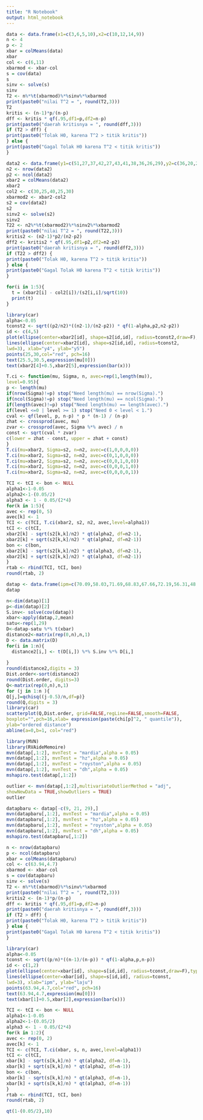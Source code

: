 ---
title: "R Notebook"
output: html_notebook
---

```{r}
data <- data.frame(x1=c(3,6,5,10),x2=c(10,12,14,9))
n <- 4
p <- 2
xbar = colMeans(data)
xbar
col <- c(6,11)
xbarmod <- xbar-col
s = cov(data)
s
sinv <- solve(s)
sinv
T2 <- n%*%t(xbarmod)%*%sinv%*%xbarmod
print(paste0("nilai T^2 = ", round(T2,3)))
T2
kritis <- (n-1)*p/(n-p)
dff <- kritis * qf(.95,df1=p,df2=n-p)
print(paste0("daerah kritisnya = ", round(dff,3)))
if (T2 > dff) {
print(paste0("Tolak H0, karena T^2 > titik kritis"))
} else {
print(paste0("Gagal Tolak H0 karena T^2 < titik kritis"))
}
```

```{r}
data2 <- data.frame(y1=c(51,27,37,42,27,43,41,38,36,26,29),y2=c(36,20,22,36,18,32,22,21,23,31,20),y3=c(50,26,41,32,33,43,36,31,27,31,25),y4=c(35,17,37,34,14,35,25,20,25,32,26),y5=c(42,27,30,27,29,40,38,16,28,36,25))
n2 <- nrow(data2)
p2 <- ncol(data2)
xbar2 = colMeans(data2)
xbar2
col2 <- c(30,25,40,25,30)
xbarmod2 <- xbar2-col2
s2 = cov(data2)
s2
sinv2 <- solve(s2)
sinv2
T22 <- n2%*%t(xbarmod2)%*%sinv2%*%xbarmod2
print(paste0("nilai T^2 = ", round(T22,3)))
kritis2 <- (n2-1)*p2/(n2-p2)
dff2 <- kritis2 * qf(.95,df1=p2,df2=n2-p2)
print(paste0("daerah kritisnya = ", round(dff2,3)))
if (T22 > dff2) {
print(paste0("Tolak H0, karena T^2 > titik kritis"))
} else {
print(paste0("Gagal Tolak H0 karena T^2 < titik kritis"))
}
```
```{r}
for(i in 1:5){
  t = (xbar2[i] - col2[i])/(s2[i,i]/sqrt(10))
  print(t)
}
```



```{r}
library(car)
alpha<-0.05
tconst2 <- sqrt((p2/n2)*((n2-1)/(n2-p2)) * qf(1-alpha,p2,n2-p2))
id <- c(4,5)
plot(ellipse(center=xbar2[id], shape=s2[id,id], radius=tconst2,draw=F),type="n", xlab="y4", ylab="y5")
lines(ellipse(center=xbar2[id], shape=s2[id,id], radius=tconst2,
lwd=3), xlab="y4", ylab="y5")
points(25,30,col="red", pch=16)
text(25.5,30.5,expression(mu[0]))
text(xbar2[4]+0.5,xbar2[5],expression(bar(x)))
```

```{r}
T.ci <- function(mu, Sigma, n, avec=rep(1,length(mu)),
level=0.95){
p <- length(mu)
if(nrow(Sigma)!=p) stop("Need length(mu) == nrow(Sigma).")
if(ncol(Sigma)!=p) stop("Need length(mu) == ncol(Sigma).")
if(length(avec)!=p) stop("Need length(mu) == length(avec).")
if(level <=0 | level >= 1) stop("Need 0 < level < 1.")
cval <- qf(level, p, n-p) * p * (n-1) / (n-p)
zhat <- crossprod(avec, mu)
zvar <- crossprod(avec, Sigma %*% avec) / n
const <- sqrt(cval * zvar)
c(lower = zhat - const, upper = zhat + const)
}
T.ci(mu=xbar2, Sigma=s2, n=n2, avec=c(1,0,0,0,0))
T.ci(mu=xbar2, Sigma=s2, n=n2, avec=c(0,1,0,0,0))
T.ci(mu=xbar2, Sigma=s2, n=n2, avec=c(0,0,1,0,0))
T.ci(mu=xbar2, Sigma=s2, n=n2, avec=c(0,0,0,1,0))
T.ci(mu=xbar2, Sigma=s2, n=n2, avec=c(0,0,0,0,1))
```

```{r}
TCI <- tCI <- bon <- NULL
alpha1<-1-0.05
alpha2<-1-(0.05/2)
alpha3 <- 1 - 0.05/(2*4)
for(k in 1:5){
avec <- rep(0, 5)
avec[k] <- 1
TCI <- c(TCI, T.ci(xbar2, s2, n2, avec,level=alpha1))
tCI <- c(tCI,
xbar2[k] - sqrt(s2[k,k]/n2) * qt(alpha2, df=n2-1),
xbar2[k] + sqrt(s2[k,k]/n2) * qt(alpha2, df=n2-1))
bon <- c(bon,
xbar2[k] - sqrt(s2[k,k]/n2) * qt(alpha3, df=n2-1),
xbar2[k] + sqrt(s2[k,k]/n2) * qt(alpha3, df=n2-1))
}
rtab <- rbind(TCI, tCI, bon)
round(rtab, 2)
```


```{r}
datap <- data.frame(ipm=c(70.09,58.03,71.69,68.83,67.66,72.19,56.31,48.37,74.19,61.53,58.15,50.55,49.37,45.44,49.50,63.63,66.40,64.94,62.30,51.78,31.55,47.86,47.57,48.34,43.04,54.84,47.79,49.46,79.94),laju=c(0.07,-2.10,-4.57,1.04,-2.16,-4.63,2.50,-1.11,15.62,-0.25,1.01,4.09,3.48,2.87,5.03,4.38,2.49,-0.28,3.26,4.77,4.49,5.82,4.40,5.27,2.66,3.23,2.01,3.56,-0.51))
datap
```

```{r}
n<-dim(datap)[1]
p<-dim(datap)[2]
S.inv<- solve(cov(datap))
xbar<-apply(datap,2,mean)
satu<-rep(1,29)
D<-datap-satu %*% t(xbar)
distance2<-matrix(rep(0,n),n,1)
D <- data.matrix(D)
for(i in 1:n){
  distance2[i,] <- t(D[i,]) %*% S.inv %*% D[i,]
  
}
round(distance2,digits = 3)
Dist.order<-sort(distance2)
round(Dist.order, digits=3)
Q<-matrix(rep(0,n),n,1)
for (j in 1:n ){
Q[j,]=qchisq((j-0.5)/n,df=p)}
round(Q,digits = 3)
library(car)
scatterplot(Q,Dist.order, grid=FALSE,regLine=FALSE,smooth=FALSE,
boxplot="",pch=16,xlab= expression(paste(chi[p]^2, " quantile")),
ylab="ordered distance")
abline(a=0,b=1, col="red")
```

```{r}
library(MVN)
library(RVAideMemoire)
mvn(datap[,1:2], mvnTest = "mardia",alpha = 0.05)
mvn(datap[,1:2], mvnTest = "hz",alpha = 0.05)
mvn(datap[,1:2], mvnTest = "royston",alpha = 0.05)
mvn(datap[,1:2], mvnTest = "dh",alpha = 0.05)
mshapiro.test(datap[,1:2])
```

```{r}
outlier <- mvn(datap[,1:2],multivariateOutlierMethod = "adj",
showNewData = TRUE,showOutliers = TRUE)
outlier
```

```{r}
datapbaru <- datap[-c(9, 21, 29),]
mvn(datapbaru[,1:2], mvnTest = "mardia",alpha = 0.05)
mvn(datapbaru[,1:2], mvnTest = "hz",alpha = 0.05)
mvn(datapbaru[,1:2], mvnTest = "royston",alpha = 0.05)
mvn(datapbaru[,1:2], mvnTest = "dh",alpha = 0.05)
mshapiro.test(datapbaru[,1:2])
```

```{r}
n <- nrow(datapbaru)
p <- ncol(datapbaru)
xbar = colMeans(datapbaru)
col <- c(63.94,4.7)
xbarmod <- xbar-col
s = cov(datapbaru)
sinv <- solve(s)
T2 <- n%*%t(xbarmod)%*%sinv%*%xbarmod
print(paste0("nilai T^2 = ", round(T2,3)))
kritis2 <- (n-1)*p/(n-p)
dff <- kritis * qf(.95,df1=p,df2=n-p)
print(paste0("daerah kritisnya = ", round(dff,3)))
if (T2 > dff) {
print(paste0("Tolak H0, karena T^2 > titik kritis"))
} else {
print(paste0("Gagal Tolak H0 karena T^2 < titik kritis"))
}
```

```{r}
library(car)
alpha<-0.05
tconst <- sqrt((p/n)*((n-1)/(n-p)) * qf(1-alpha,p,n-p))
id <- c(1,2)
plot(ellipse(center=xbar[id], shape=s[id,id], radius=tconst,draw=F),type="n", xlab="ipm", ylab="laju",xlim=c(50,70), ylim=c(0,5))
lines(ellipse(center=xbar[id], shape=s[id,id], radius=tconst,
lwd=3), xlab="ipm", ylab="laju")
points(63.94,4.7,col="red", pch=16)
text(63.94,4.7,expression(mu[0]))
text(xbar[1]+0.5,xbar[2],expression(bar(x)))
```

```{r}
TCI <- tCI <- bon <- NULL
alpha1<-1-0.05
alpha2<-1-(0.05/2)
alpha3 <- 1 - 0.05/(2*4)
for(k in 1:2){
avec <- rep(0, 2)
avec[k] <- 1
TCI <- c(TCI, T.ci(xbar, s, n, avec,level=alpha1))
tCI <- c(tCI,
xbar[k] - sqrt(s[k,k]/n) * qt(alpha2, df=n-1),
xbar[k] + sqrt(s[k,k]/n) * qt(alpha2, df=n-1))
bon <- c(bon,
xbar[k] - sqrt(s[k,k]/n) * qt(alpha3, df=n-1),
xbar[k] + sqrt(s[k,k]/n) * qt(alpha3, df=n-1))
}
rtab <- rbind(TCI, tCI, bon)
round(rtab, 2)
```

```{r}
qt(1-(0.05/2),10)
```

